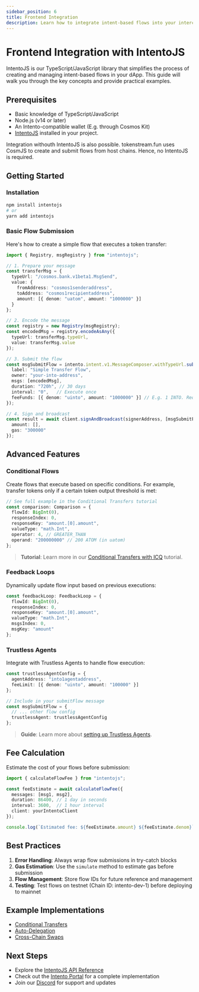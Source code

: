 ```yaml
---
sidebar_position: 6
title: Frontend Integration
description: Learn how to integrate intent-based flows into your interchain dApp using IntentoJS
---
```


# Frontend Integration with IntentoJS

IntentoJS is our TypeScript/JavaScript library that simplifies the process of creating and managing intent-based flows in your dApp. This guide will walk you through the key concepts and provide practical examples.

## Prerequisites

- Basic knowledge of TypeScript/JavaScript
- Node.js (v14 or later)
- An Intento-compatible wallet (E.g. through Cosmos Kit)
- [IntentoJS](https://npmjs.com/package/intentojs) installed in your project.  

Integration withouth IntentoJS is also possible. tokenstream.fun uses CosmJS to create and submit flows from host chains. Hence, no IntentoJS is required.

## Getting Started

### Installation

```bash
npm install intentojs
# or
yarn add intentojs
```

### Basic Flow Submission

Here's how to create a simple flow that executes a token transfer:

```typescript
import { Registry, msgRegistry } from "intentojs";

// 1. Prepare your message
const transferMsg = {
  typeUrl: "/cosmos.bank.v1beta1.MsgSend",
  value: {
    fromAddress: "cosmos1senderaddress",
    toAddress: "cosmos1recipientaddress",
    amount: [{ denom: "uatom", amount: "1000000" }]
  }
};

// 2. Encode the message
const registry = new Registry(msgRegistry);
const encodedMsg = registry.encodeAsAny({
  typeUrl: transferMsg.typeUrl,
  value: transferMsg.value
});

// 3. Submit the flow
const msgSubmitFlow = intento.intent.v1.MessageComposer.withTypeUrl.submitFlow({
  label: "Simple Transfer Flow",
  owner: "your-into-address",
  msgs: [encodedMsg],
  duration: "720h", // 30 days
  interval: "0",   // Execute once
  feeFunds: [{ denom: "uinto", amount: "1000000" }] // E.g. 1 INTO. Required in case wallet fallback is not set. Refundable
});

// 4. Sign and broadcast
const result = await client.signAndBroadcast(signerAddress, [msgSubmitFlow], {
  amount: [],
  gas: "300000"
});
```

## Advanced Features

### Conditional Flows

Create flows that execute based on specific conditions. For example, transfer tokens only if a certain token output threshold is met:

```typescript
// See full example in the Conditional Transfers tutorial
const comparison: Comparison = {
  flowId: BigInt(0),
  responseIndex: 0,
  responseKey: "amount.[0].amount",
  valueType: "math.Int",
  operator: 4, // GREATER_THAN
  operand: "200000000" // 200 ATOM (in uatom)
};
```

> **Tutorial**: Learn more in our [Conditional Transfers with ICQ](/tutorials/conditional-transfers-icq) tutorial.

### Feedback Loops

Dynamically update flow input based on previous executions:

```typescript
const feedbackLoop: FeedbackLoop = {
  flowId: BigInt(0),
  responseIndex: 0,
  responseKey: "amount.[0].amount",
  valueType: "math.Int",
  msgsIndex: 0,
  msgKey: "amount"
};
```

### Trustless Agents

Integrate with Trustless Agents to handle flow execution:

```typescript
const trustlessAgentConfig = {
  agentAddress: "into1agentaddress",
  feeLimit: [{ denom: "uinto", amount: "100000" }]
};

// Include in your submitFlow message
const msgSubmitFlow = {
  // ... other flow config
  trustlessAgent: trustlessAgentConfig
};
```

> **Guide**: Learn more about [setting up Trustless Agents](/tutorials/trustless-agent).

## Fee Calculation

Estimate the cost of your flows before submission:

```typescript
import { calculateFlowFee } from "intentojs";

const feeEstimate = await calculateFlowFee({
  messages: [msg1, msg2],
  duration: 86400, // 1 day in seconds
  interval: 3600,  // 1 hour interval
  client: yourIntentoClient
});

console.log(`Estimated fee: ${feeEstimate.amount} ${feeEstimate.denom}`);
```

## Best Practices

1. **Error Handling**: Always wrap flow submissions in try-catch blocks
2. **Gas Estimation**: Use the `simulate` method to estimate gas before submission
3. **Flow Management**: Store flow IDs for future reference and management
4. **Testing**: Test flows on testnet (Chain ID: intento-dev-1) before deploying to mainnet

## Example Implementations

- [Conditional Transfers](/tutorials/conditional-transfers)
- [Auto-Delegation](/tutorials/auto-delegation)
- [Cross-Chain Swaps](/tutorials/cross-chain)

## Next Steps

- Explore the [IntentoJS API Reference](../../reference/api/querying)
- Check out the [Intento Portal](https://portal.intento.zone) for a complete implementation
- Join our [Discord](https://discord.gg/hsVf9sYyZW) for support and updates
